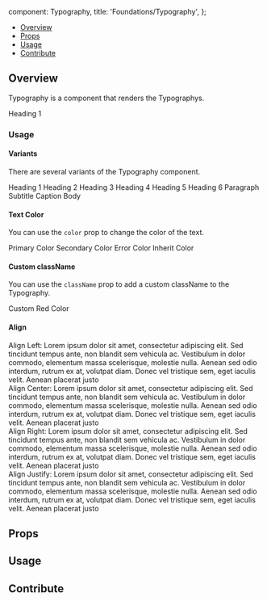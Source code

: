 

  component: Typography,
  title: 'Foundations/Typography',
};

<Meta
  title="Foundations/Typography"
  component={Typography}
/>

<Heading
  title="Typography"
  componentRelativePath="Typography/Typography.js"
/>

- [Overview](#overview)
- [Props](#props)
- [Usage](#usage)
- [Contribute](#contribute)

## Overview

Typography is a component that renders the Typographys.

<Canvas>
  <Story name="Overview">
    <Typography
      variant="h1"
      className="text-blue-800"
    >
      Heading 1
    </Typography>
  </Story>
</Canvas>

### Usage

#### Variants

There are several variants of the Typography component.

<Canvas>
  <Story name="Variants">
    <Typography
      variant="h1"
      className="text-blue-800"
    >
      Heading 1
    </Typography>
    <Typography
      variant="h2"
      className="text-blue-800"
    >
      Heading 2
    </Typography>
    <Typography
      variant="h3"
      className="text-blue-800"
    >
      Heading 3
    </Typography>
    <Typography
      variant="h4"
      className="text-blue-800"
    >
      Heading 4
    </Typography>
    <Typography
      variant="h5"
      className="text-blue-800"
    >
      Heading 5
    </Typography>
    <Typography
      variant="h6"
      className="text-blue-800"
    >
      Heading 6
    </Typography>
    <Typography
      variant="p"
      className="text-blue-800"
    >
      Paragraph
    </Typography>
    <Typography
      variant="subtitle"
      className="text-blue-800"
    >
      Subtitle
    </Typography>
    <Typography
      variant="caption"
      className="text-blue-800"
    >
      Caption
    </Typography>
    <Typography
      variant="body"
      className="text-blue-800"
    >
      Body
    </Typography>
  </Story>
</Canvas>

#### Text Color

You can use the `color` prop to change the color of the text.

<Canvas>
  <Story name="Text Color">
    <Typography
      variant="h5"
      color="primary"
    >
      Primary Color
    </Typography>
    <Typography
      variant="h5"
      color="secondary"
    >
      Secondary Color
    </Typography>
    <Typography
      variant="h5"
      color="error"
    >
      Error Color
    </Typography>
    <Typography
      variant="h5"
      color="inherit"
    >
      Inherit Color
    </Typography>
  </Story>
</Canvas>

#### Custom className

You can use the `className` prop to add a custom className to the Typography.

<Canvas>
  <Story name="Custom Class">
    <Typography
      variant="h5"
      className="text-red-400"
    >
      Custom Red Color
    </Typography>
  </Story>
</Canvas>

#### Align

<Canvas>
  <Story name="Align">
    <Typography
      variant="body"
      align="left"
      color="primary"
    >
      Align Left: Lorem ipsum dolor sit amet, consectetur adipiscing elit. Sed tincidunt tempus
      ante, non blandit sem vehicula ac. Vestibulum in dolor commodo, elementum massa scelerisque,
      molestie nulla. Aenean sed odio interdum, rutrum ex at, volutpat diam. Donec vel tristique
      sem, eget iaculis velit. Aenean placerat justo
    </Typography>
    <br />
    <Typography
      variant="body"
      align="center"
      color="primary"
    >
      Align Center: Lorem ipsum dolor sit amet, consectetur adipiscing elit. Sed tincidunt tempus
      ante, non blandit sem vehicula ac. Vestibulum in dolor commodo, elementum massa scelerisque,
      molestie nulla. Aenean sed odio interdum, rutrum ex at, volutpat diam. Donec vel tristique
      sem, eget iaculis velit. Aenean placerat justo
    </Typography>
    <br />
    <Typography
      variant="body"
      align="right"
      color="primary"
    >
      Align Right: Lorem ipsum dolor sit amet, consectetur adipiscing elit. Sed tincidunt tempus
      ante, non blandit sem vehicula ac. Vestibulum in dolor commodo, elementum massa scelerisque,
      molestie nulla. Aenean sed odio interdum, rutrum ex at, volutpat diam. Donec vel tristique
      sem, eget iaculis velit. Aenean placerat justo
    </Typography>
    <br />
    <Typography
      variant="body"
      align="justify"
      color="primary"
    >
      Align Justify: Lorem ipsum dolor sit amet, consectetur adipiscing elit. Sed tincidunt tempus
      ante, non blandit sem vehicula ac. Vestibulum in dolor commodo, elementum massa scelerisque,
      molestie nulla. Aenean sed odio interdum, rutrum ex at, volutpat diam. Donec vel tristique
      sem, eget iaculis velit. Aenean placerat justo
    </Typography>
  </Story>
</Canvas>

## Props

<ArgsTable of={Typography} />

## Usage

## Contribute

<Footer componentRelativePath="Typography/__stories__/typography.stories.mdx" />
